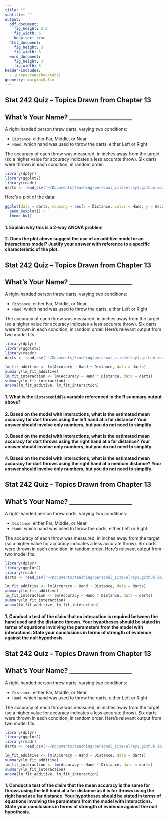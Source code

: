 ```yaml
---
title: ""
subtitle: ""
output:
  pdf_document:
    fig_height: 2.8
    fig_width: 6
    keep_tex: true
  html_document:
    fig_height: 3
    fig_width: 5
  word_document:
    fig_height: 3
    fig_width: 5
header-includes:
  - \usepackage{booktabs}
geometry: margin=0.6in
---
```


## Stat 242 Quiz -- Topics Drawn from Chapter 13

## What's Your Name? ____________________

A right-handed person threw darts, varying two conditions:

 * `Distance`: either Far, Middle, or Near
 * `Hand`: which hand was used to throw the darts, either Left or Right

The accuracy of each throw was measured, in inches away from the target (so a higher value for accuracy indicates a less accurate throw).  Six darts were thrown in each condition, in random order.

```r
library(dplyr)
library(ggplot2)
library(readr)
darts <- read_csv("~/Documents/teaching/personal_site/elray1.github.io/data/sdm3/Chapter_29/Ch29_Darts.csv")
```

Here's a plot of the data:

```r
ggplot(data = darts, mapping = aes(x = Distance, color = Hand, y = Accuracy)) +
  geom_boxplot() +
  theme_bw()
```

#### 1. Explain why this is a 2-way ANOVA problem

\vspace{3cm}

#### 2. Does the plot above suggest the use of an additive model or an interactions model?  Justify your answer with reference to a specific characteristic of the plot.

\vspace{3cm}

\newpage

## Stat 242 Quiz -- Topics Drawn from Chapter 13

## What's Your Name? ____________________

A right-handed person threw darts, varying two conditions:

 * `Distance`: either Far, Middle, or Near
 * `Hand`: which hand was used to throw the darts, either Left or Right

The accuracy of each throw was measured, in inches away from the target (so a higher value for accuracy indicates a less accurate throw).  Six darts were thrown in each condition, in random order.  Here's relevant output from two model fits.

```r
library(dplyr)
library(ggplot2)
library(readr)
darts <- read_csv("~/Documents/teaching/personal_site/elray1.github.io/data/sdm3/Chapter_29/Ch29_Darts.csv")
```

```r
lm_fit_additive <- lm(Accuracy ~ Hand + Distance, data = darts)
summary(lm_fit_additive)
lm_fit_interaction <- lm(Accuracy ~ Hand * Distance, data = darts)
summary(lm_fit_interaction)
anova(lm_fit_additive, lm_fit_interaction)
```

#### 1. What is the `DistanceMiddle` variable referenced in the R summary output above?

\vspace{3cm}

#### 2. Based on the model with interactions, what is the estimated mean accuracy for dart throws using the left hand at a far distance?  Your answer should involve only numbers, but you do not need to simplify.

\vspace{2cm}

#### 3. Based on the model with interactions, what is the estimated mean accuracy for dart throws using the right hand at a far distance?  Your answer should involve only numbers, but you do not need to simplify.

\vspace{2cm}

#### 4. Based on the model with interactions, what is the estimated mean accuracy for dart throws using the right hand at a medium distance?  Your answer should involve only numbers, but you do not need to simplify.



\newpage

## Stat 242 Quiz -- Topics Drawn from Chapter 13

## What's Your Name? ____________________

A right-handed person threw darts, varying two conditions:

 * `Distance`: either Far, Middle, or Near
 * `Hand`: which hand was used to throw the darts, either Left or Right

The accuracy of each throw was measured, in inches away from the target (so a higher value for accuracy indicates a less accurate throw).  Six darts were thrown in each condition, in random order.  Here's relevant output from two model fits.

```r
library(dplyr)
library(ggplot2)
library(readr)
darts <- read_csv("~/Documents/teaching/personal_site/elray1.github.io/data/sdm3/Chapter_29/Ch29_Darts.csv")
```

```r
lm_fit_additive <- lm(Accuracy ~ Hand + Distance, data = darts)
summary(lm_fit_additive)
lm_fit_interaction <- lm(Accuracy ~ Hand * Distance, data = darts)
summary(lm_fit_interaction)
anova(lm_fit_additive, lm_fit_interaction)
```

#### 1. Conduct a test of the claim that no interaction is required between the hand used and the distance thrown.  Your hypotheses should be stated in terms of equations involving the parameters from the model with interactions.  State your conclusions in terms of strength of evidence against the null hypothesis.

\newpage

## Stat 242 Quiz -- Topics Drawn from Chapter 13

## What's Your Name? ____________________

A right-handed person threw darts, varying two conditions:

 * `Distance`: either Far, Middle, or Near
 * `Hand`: which hand was used to throw the darts, either Left or Right

The accuracy of each throw was measured, in inches away from the target (so a higher value for accuracy indicates a less accurate throw).  Six darts were thrown in each condition, in random order.  Here's relevant output from two model fits.

```r
library(dplyr)
library(ggplot2)
library(readr)
darts <- read_csv("~/Documents/teaching/personal_site/elray1.github.io/data/sdm3/Chapter_29/Ch29_Darts.csv")
```

```r
lm_fit_additive <- lm(Accuracy ~ Hand + Distance, data = darts)
summary(lm_fit_additive)
lm_fit_interaction <- lm(Accuracy ~ Hand * Distance, data = darts)
summary(lm_fit_interaction)
anova(lm_fit_additive, lm_fit_interaction)
```

#### 1. Conduct a test of the claim that the mean accuracy is the same for throws using the left hand at a far distance as it is for throws using the right hand at a far distance.  Your hypotheses should be stated in terms of equations involving the parameters from the model with interactions.  State your conclusions in terms of strength of evidence against the null hypothesis.


